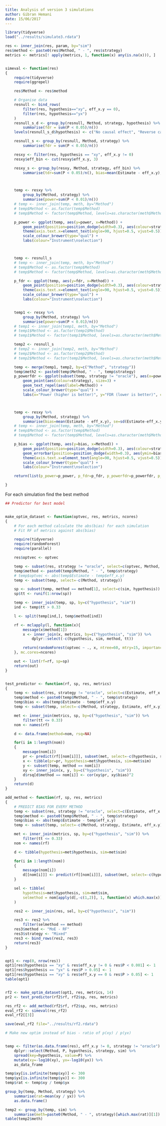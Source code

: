```yaml
---
title: Analysis of version 3 simulations
author: Gibran Hemani
date: 15/06/2017
---
```




```r

library(tidyverse)
load("../results/simulate3.rdata")

res <- inner_join(res, param, by="sim")
res$method <- paste0(res$Method, " - ", res$strategy)
metrics <- metrics[! apply(metrics, 1, function(x) any(is.na(x))), ]


simeval <- function(res)
{
	require(tidyverse)
	require(ggrepel)

	res$Method <- res$method

	# Organise data
	resnull <- bind_rows(
		filter(res, hypothesis=="xy", eff_x.y == 0),
		filter(res, hypothesis=="yx")
	)
	resnull_s_d <- group_by(resnull, Method, strategy, hypothesis) %>%
		summarise(fdr = sum(P < 0.05)/n())
	levels(resnull_s_d$hypothesis) <- c("No causal effect", "Reverse cause")

	resnull_s <- group_by(resnull, Method, strategy) %>%
		summarise(fdr = sum(P < 0.05)/n())

	resxy <- filter(res, hypothesis == "xy", eff_x.y != 0)
	resxy$eff_bin <- cut(resxy$eff_x.y, 3)

	resxy_s <- group_by(resxy, Method, strategy, eff_bin) %>%
		summarise(tdr=sum(P < 0.05)/n(), bias=mean(Estimate - eff_x.y), n=n(), bias_se=sd(Estimate - eff_x.y)/sqrt(n))



	temp <- resxy %>%
		group_by(Method, strategy) %>%
		summarise(power=sum(P < 0.01)/n())
	# temp <- inner_join(temp, meth, by="Method")
	# temp$Method <- as.factor(temp$Method)
	# temp$Method <- factor(temp$Method, levels=as.character(meth$Method))

	p_power <- ggplot(temp, aes(y=power, x=Method)) +
		geom_point(position=position_dodge(width=0.3), aes(colour=strategy), size=3) +
		theme(axis.text.x=element_text(angle=90, hjust=0.5, vjust=0.5)) +
		scale_colour_brewer(type="qual") +
		labs(colour="Instrument\nselection")



	temp <- resnull_s
	# temp <- inner_join(temp, meth, by="Method")
	# temp$Method <- as.factor(temp$Method)
	# temp$Method <- factor(temp$Method, levels=as.character(meth$Method))

	p_fdr <- ggplot(temp, aes(y=fdr, x=Method)) +
		geom_point(position=position_dodge(width=0.3), aes(colour=strategy), size=3) +
		theme(axis.text.x=element_text(angle=90, hjust=0.5, vjust=0.5)) +
		scale_colour_brewer(type="qual") +
		labs(colour="Instrument\nselection")


	temp1 <- resxy %>%
		group_by(Method, strategy) %>%
		summarise(power=sum(P < 0.01)/n())
	# temp1 <- inner_join(temp1, meth, by="Method")
	# temp1$Method <- as.factor(temp1$Method)
	# temp1$Method <- factor(temp1$Method, levels=as.character(meth$Method))

	temp2 <- resnull_s
	# temp2 <- inner_join(temp2, meth, by="Method")
	# temp2$Method <- as.factor(temp2$Method)
	# temp2$Method <- factor(temp2$Method, levels=as.character(meth$Method))

	temp <- merge(temp1, temp2, by=c("Method", "strategy"))
	temp$meth2 <- paste0(temp$Method, " - ", temp$strategy)
	p_powerfdr <- ggplot(subset(temp, strategy != "oracle"), aes(x=power, y=fdr)) +
		geom_point(aes(colour=strategy), size=3) +
		geom_text_repel(aes(label=Method)) +
		scale_colour_brewer(type="qual") +
		labs(x="Power (higher is better)", y="FDR (lower is better)", colour="Instrument\nselection")



	temp <- resxy %>%
		group_by(Method, strategy) %>%
		summarise(bias=mean(Estimate - eff_x.y), se=sd(Estimate-eff_x.y))
	# temp <- inner_join(temp, meth, by="Method")
	# temp$Method <- as.factor(temp$Method)
	# temp$Method <- factor(temp$Method, levels=as.character(meth$Method))

	p_bias <- ggplot(temp, aes(y=bias, x=Method)) +
		geom_point(position=position_dodge(width=0.3), aes(colour=strategy), size=3) +
		geom_errorbar(position=position_dodge(width=0.3), aes(ymin=bias-se, ymax=bias+se, colour=strategy), width=0) +
		theme(axis.text.x=element_text(angle=90, hjust=0.5, vjust=0.5)) +
		scale_colour_brewer(type="qual") +
		labs(colour="Instrument\nselection")

	return(list(p_power=p_power, p_fdr=p_fdr, p_powerfdr=p_powerfdr, p_bias=p_bias))

}


```

For each simulation find the best method


```r


## Predictor for best model


make_optim_dataset <- function(optvec, res, metrics, ncores)
{
	# For each method calculate the abs(bias) for each simulation
	# Fit RF of metrics against abs(bias)

	require(tidyverse)
	require(randomForest)
	require(parallel)

	res$optvec <- optvec

	temp <- subset(res, strategy != "oracle", select=c(optvec, Method, strategy, hypothesis, sim))
	temp$method <- paste0(temp$Method, " - ", temp$strategy)
	# temp$optvec <- abs(temp$Estimate - temp$eff_x.y)
	temp <- subset(temp, select=-c(Method, strategy))

	sp <- subset(temp, method == method[1], select=c(sim, hypothesis))
	sp$tt <- runif(1:nrow(sp))

	temp <- inner_join(temp, sp, by=c("hypothesis", "sim"))
	ind <- temp$tt > 0.33

	l <- split(temp[ind,], temp$method[ind])

	rf <- mclapply(l, function(x){
		message(x$method[1])
		x <- inner_join(x, metrics, by=c("hypothesis", "sim")) %>%
			dplyr::select(-c(hypothesis, sim, method, tt))

		return(randomForest(optvec ~ ., x, ntree=60, mtry=15, importance=TRUE, do.trace=TRUE))
	}, mc.cores=ncores)

	out <- list(rf=rf, sp=sp)
	return(out)
}


test_predictor <- function(rf, sp, res, metrics)
{
	temp <- subset(res, strategy != "oracle", select=c(Estimate, eff_x.y, Method, strategy, hypothesis, sim))
	temp$method <- paste0(temp$Method, " - ", temp$strategy)
	temp$bias <- abs(temp$Estimate - temp$eff_x.y)
	temp <- subset(temp, select=-c(Method, strategy, Estimate, eff_x.y))

	met <- inner_join(metrics, sp, by=c("hypothesis", "sim")) %>%
		filter(tt <= 0.33)
	nom <- names(rf)

	d <- data.frame(method=nom, rsq=NA)

	for(i in 1:length(nom))
	{
		message(nom[i])
		pr <- predict(rf[[nom[i]]], subset(met, select=-c(hypothesis, sim)))
		x <- tibble(pr=pr, hypothesis=met$hypothesis, sim=met$sim)
		y <- subset(temp, method == nom[i])
		xy <- inner_join(x, y, by=c("hypothesis", "sim"))
		d$rsq[d$method == nom[i]] <- cor(xy$pr, xy$bias)^2
	}
	return(d)
}

add_method <- function(rf, sp, res, metrics)
{
	# PREDICT BIAS FOR EVERY METHOD
	temp <- subset(res, strategy != "oracle", select=c(Estimate, eff_x.y, Method, strategy, hypothesis, sim))
	temp$method <- paste0(temp$Method, " - ", temp$strategy)
	temp$bias <- abs(temp$Estimate - temp$eff_x.y)
	temp <- subset(temp, select=-c(Method, strategy, Estimate, eff_x.y))

	met <- inner_join(metrics, sp, by=c("hypothesis", "sim")) %>%
		filter(tt <= 0.33)
	nom <- names(rf)

	d <- tibble(hypothesis=met$hypothesis, sim=met$sim)

	for(i in 1:length(nom))
	{
		message(nom[i])
		d[[nom[i]]] <- predict(rf[[nom[i]]], subset(met, select=-c(hypothesis, sim)))
	}

	sel <- tibble(
		hypothesis=met$hypothesis, sim=met$sim,
		selmethod = nom[apply(d[,-c(1,2)], 1, function(x) which.max(x))]
	)

	res2 <- inner_join(res, sel, by=c("hypothesis", "sim")) 

	res3 <- res2 %>%
		filter(selmethod == method)
	res3$method <- "MoE - RF"
	res3$strategy <- "Mixed"
	res3 <- bind_rows(res2, res3)
	return(res3)
}


opt1 <- rep(0, nrow(res))
opt1[res$hypothesis == "xy" & res$eff_x.y != 0 & res$P < 0.001] <- 1
opt1[res$hypothesis == "yx" & res$P > 0.05] <- 1
opt1[res$hypothesis == "xy" & res$eff_x.y == 0 & res$P > 0.05] <- 1
table(opt1)


rf2 <- make_optim_dataset(opt1, res, metrics, 14)
pr2 <- test_predictor(rf2$rf, rf2$sp, res, metrics)

res_rf2 <- add_method(rf2$rf, rf2$sp, res, metrics)
eval_rf2 <- simeval(res_rf2)
eval_rf2[[3]]

save(eval_rf2 file="../results/rf2.rdata")

# Make new optim instead of bias - ratio of p(xy) / p(yx)


temp <- filter(as.data.frame(res), eff_x.y != 0, strategy != "oracle") %>%
	dplyr::select(Method, P, hypothesis, strategy, sim) %>%
	spread(key=hypothesis, value=P) %>%
	mutate(xy=-log10(xy), yx=-log10(yx)) %>%
	as_data_frame

temp$xy[is.infinite(temp$xy)] <- 300
temp$yx[is.infinite(temp$yx)] <- 300
temp$rat <- temp$xy / temp$yx

group_by(temp, Method, strategy) %>%
	summarise(rat=mean(xy / yx)) %>%
	as.data.frame()

temp2 <- group_by(temp, sim) %>%
	summarise(meth=paste0(Method, " - ", strategy)[which.max(rat)][1])
table(temp2$meth)



```
